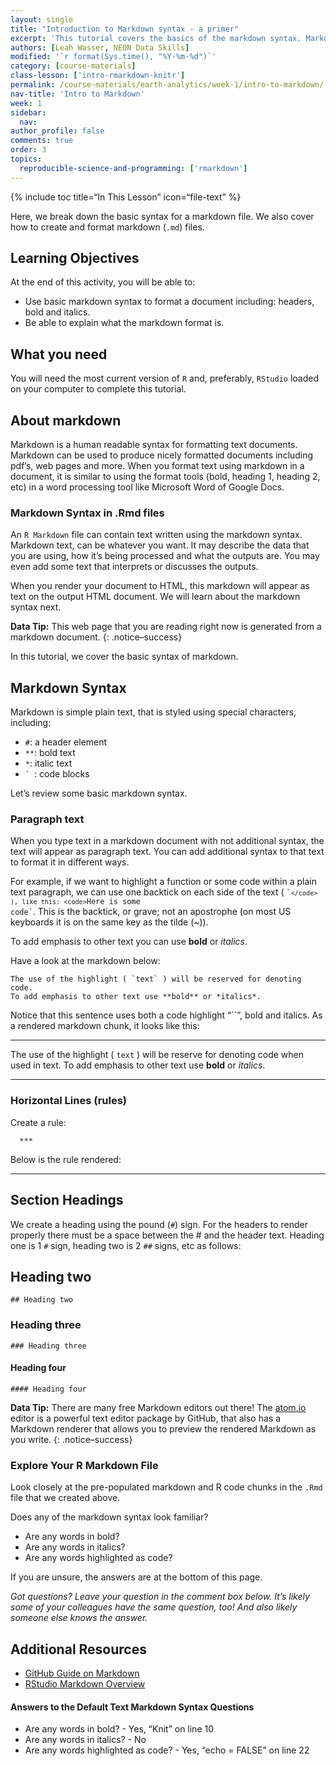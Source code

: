 ```yaml
---
layout: single
title: "Introduction to Markdown syntax - a primer"
excerpt: 'This tutorial covers the basics of the markdown syntax. Markdown is a human readable text format that is used in R Markdown files to add text to reports.'
authors: [Leah Wasser, NEON Data Skills]
modified: '`r format(Sys.time(), "%Y-%m-%d")`'
category: [course-materials]
class-lesson: ['intro-rmarkdown-knitr']
permalink: /course-materials/earth-analytics/week-1/intro-to-markdown/
nav-title: 'Intro to Markdown'
week: 1
sidebar:
  nav:
author_profile: false
comments: true
order: 3
topics:
  reproducible-science-and-programming: ['rmarkdown']
---
```

{% include toc title="In This Lesson" icon="file-text" %}

Here, we break down the basic syntax for a markdown file. We also cover how to
create and format markdown (`.md`) files.

<div class='notice--success' markdown="1">

## <i class="fa fa-graduation-cap" aria-hidden="true"></i> Learning Objectives
At the end of this activity, you will be able to:

* Use basic markdown syntax to format a document including: headers, bold and italics.
* Be able to explain what the markdown format is.

## <i class="fa fa-check-square-o fa-2" aria-hidden="true"></i> What you need

You will need the most current version of `R` and, preferably, `RStudio` loaded on
your computer to complete this tutorial.

</div>

## About markdown

Markdown is a human readable syntax for formatting text documents. Markdown can
be used to produce nicely formatted documents including pdf's, web pages and more.
When you format text using markdown in a document, it is similar to using the
format tools (bold, heading 1, heading 2, etc) in a word processing tool like Microsoft
Word of Google Docs.

### Markdown Syntax in .Rmd files

An `R Markdown` file can contain text written using the markdown syntax.
Markdown text, can be whatever you want. It may describe the data that you are
using, how it's being processed and what the outputs are. You may even add some
text that interprets or discusses the outputs.

When you render your document to HTML, this markdown will appear as text on the
output HTML document. We will learn about the markdown syntax next.


<i class="fa fa-star"></i> **Data Tip:** This web page that you are reading right now
is generated from a markdown document.
{: .notice--success}

In this tutorial, we cover the basic syntax of markdown.

## Markdown Syntax

Markdown is simple plain text, that is styled using special characters, including:

* ` #`: a header element
* `**`: bold text
* `*`: italic text
* <code>` </code>: code blocks

Let's review some basic markdown syntax.

### Paragraph text

When you type text in a markdown document with not additional syntax, the text
will appear as paragraph text. You can add additional syntax to that text
to format it in different ways.

For example, if we want to highlight a function or some code within a plain text
paragraph, we can use one backtick on each side of the text ( <code>``</code> ),
like this: <code>`Here is some code`</code>. This is the backtick, or grave; not
an apostrophe (on most US keyboards it is on the same key as the tilde (~)).

To add emphasis to other text you can use **bold** or *italics*.

Have a look at the markdown below:

```
The use of the highlight ( `text` ) will be reserved for denoting code.
To add emphasis to other text use **bold** or *italics*.
```

Notice that this sentence uses both a code highlight "``", bold and italics.
As a rendered markdown chunk, it looks like this:

***

The use of the highlight ( `text` ) will be reserve for denoting code when
used in text. To add emphasis to other text use **bold** or *italics*.

***

### Horizontal Lines (rules)

Create a rule:

	  ***

Below is the rule rendered:

***

## Section Headings

We create a heading using the pound (`#`) sign. For the headers to render
properly there must be a space between the # and the header text.
Heading one is 1 `#` sign, heading two is 2 `##` signs, etc as follows:

## Heading two
	## Heading two

### Heading three
	### Heading three

#### Heading four
	#### Heading four




<i class="fa fa-star"></i> **Data Tip:**
There are many free Markdown editors out there! The
<a href="http://Atom.io" target="_blank">atom.io</a>
editor is a powerful text editor package by GitHub, that also has a Markdown
renderer that allows you to preview the rendered Markdown as you write.
{: .notice--success}

### Explore Your R Markdown File

Look closely at the pre-populated markdown and R code chunks in the `.Rmd`
file that we created above.

Does any of the markdown syntax look familiar?

* Are any words in bold?
* Are any words in italics?
* Are any words highlighted as code?

If you are unsure, the answers are at the bottom of this page.

*Got questions? Leave your question in the comment box below.
It's likely some of your colleagues have the same question, too! And also
likely someone else knows the answer.*



<div class="notice--info" markdown="1">

## Additional Resources

* <a href="https://guides.github.com/features/mastering-markdown/" target="_blank">GitHub Guide on Markdown</a>
* <a href="http://rmarkdown.rstudio.com/authoring_basics.html" target="_blank"> RStudio Markdown Overview</a>

#### Answers to the Default Text Markdown Syntax Questions

* Are any words in bold? - Yes, “Knit” on line 10
* Are any words in italics? - No
* Are any words highlighted as code? - Yes, “echo = FALSE” on line 22

</div>
